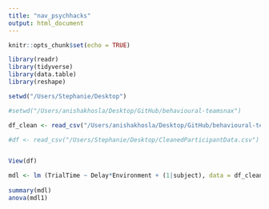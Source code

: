 ```yaml
---
title: "nav_psychhacks"
output: html_document
---
```


```r
knitr::opts_chunk$set(echo = TRUE)
```

```r
library(readr)
library(tidyverse)
library(data.table)
library(reshape)
```

```r
setwd("/Users/Stephanie/Desktop")

#setwd("/Users/anishakhosla/Desktop/GitHub/behavioural-teamsnax")

```

```r
df_clean <- read_csv("/Users/anishakhosla/Desktop/GitHub/behavioural-teamsnax/df_clean.csv")

#df <- read_csv("/Users/Stephanie/Desktop/CleanedParticipantData.csv")


View(df)
```


```r
mdl <- lm (TrialTime ~ Delay*Environment + (1|subject), data = df_clean)
  
summary(mdl)
anova(mdl1)

```

